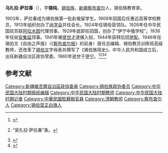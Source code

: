 '''乌扎拉·萨拉春'''（{{bd|1885年||1960年|||catIdx=Sa萨}}），字'''锡纯'''，[[锡伯族|锡伯族]]，[[新疆|新疆]][[察布查尔|察布查尔]]人，锡伯族教育家。

1903年，萨拉春成为锡伯族第一批赴俄留学生。1909年回国后任惠远高等学校教员，1913年组织创办了[[尚学会|尚学会]]并任会长。1924年任锡伯营领队。1926年任中华民国驻苏联[[阿拉木图|阿拉木图]]代理领事，1929年底卸任回国，创办了“伊宁中俄学校”。1936年任驻[[安集延|安集延]]领事。1941年被[[盛世才|盛世才]]逮捕入狱，1944年获释后回[[伊犁|伊犁]]。1946年任锡伯文《自由之声报》（《[[察布查尔报|察布查尔报]]》的前身）首任总编辑、锡伯教员训练班高级教师，还改革了[[锡伯文|锡伯文]]字母表并撰写了《锡伯族简史》。中华人民共和国成立后，出任新疆自治区政协常委。1960年逝世于[[伊宁|伊宁]]。<ref>{{cite book|title=《辛亥以来人物年里录》|author=邵延淼|publisher=江苏教育出版社}}</ref><ref>{{cite book|title=《锡伯族百科全书》|editor=贺灵（主编）|publisher=新疆人民出版社|year=1995|page=321}}“吴扎拉·萨拉春”条。</ref><ref>{{cite web|url=http://www.xjsibe.com/rwk_content.asp?id=315|title=锡伯营领队大臣：萨拉春}}{{Dead link|date=2018年6月 |bot=InternetArchiveBot |fix-attempted=no }}</ref><ref>{{cite web|url=http://www.imanchu.com/a/history/200706/1745.html|title=清末民初赴俄留学的锡伯青年|publisher=满族文化网|deadurl=yes|archiveurl=https://archive.is/20120903145714/http://www.imanchu.com/a/history/200706/1745.html|archivedate=2012-09-03|accessdate=2010-11-11}}</ref>

==参考文献==
{{Reflist}}

{{DEFAULTSORT:Sa萨}}
[[Category:新疆維吾爾自治區政協委員|Category:新疆維吾爾自治區政協委員]]
[[Category:锡伯族政协委员|Category:锡伯族政协委员]]
[[Category:中华民国大陆时期报纸编辑|Category:中华民国大陆时期报纸编辑]]
[[Category:中华民国大陆时期教师|Category:中华民国大陆时期教师]]
[[Category:中华民国大陆时期记者|Category:中华民国大陆时期记者]]
[[Category:中華民國駐蘇聯官員|Category:中華民國駐蘇聯官員]]
[[Category:清朝教师|Category:清朝教师]]
[[Category:察布查尔人|Category:察布查尔人]]
[[Category:锡伯营正白旗人|Category:锡伯营正白旗人]]